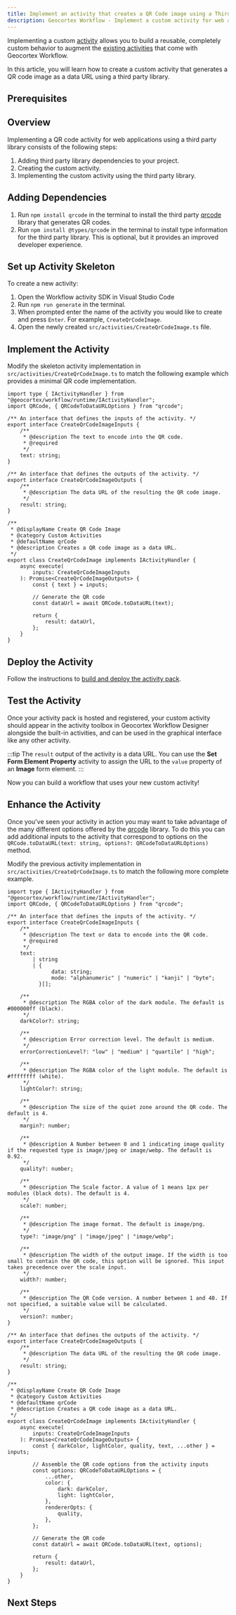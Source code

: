 ```yaml
---
title: Implement an activity that creates a QR Code image using a Third Party Library
description: Geocortex Workflow - Implement a custom activity for web applications that creates a QR code image using a third party library
---
```


<!-- cspell:ignore qrcode webp -->


Implementing a custom [activity](key-concepts.mdx#activities) allows you to build a reusable, completely custom behavior to augment the [existing activities](https://docs.geocortex.com/workflow/latest/help/Default.htm#wf5/help/activity-reference.htm%3FTocPath%3DActivities%7CActivity%2520Reference%7C_____0) that come with Geocortex Workflow.

In this article, you will learn how to create a custom activity that generates a QR code image as a data URL using a third party library.

## Prerequisites

<WebPrereqs />

## Overview

Implementing a QR code activity for web applications using a third party library consists of the following steps:

1. Adding third party library dependencies to your project.
1. Creating the custom activity.
1. Implementing the custom activity using the third party library.

## Adding Dependencies

1. Run `npm install qrcode` in the terminal to install the third party [qrcode](https://github.com/soldair/node-qrcode) library that generates QR codes.
1. Run `npm install @types/qrcode` in the terminal to install type information for the third party library. This is optional, but it provides an improved developer experience.

## Set up Activity Skeleton

To create a new activity:

1. Open the Workflow activity SDK in Visual Studio Code
1. Run `npm run generate` in the terminal.
1. When prompted enter the name of the activity you would like to create and press `Enter`. For example, `CreateQrCodeImage`.
1. Open the newly created `src/activities/CreateQrCodeImage.ts` file.

## Implement the Activity

Modify the skeleton activity implementation in `src/activities/CreateQrCodeImage.ts` to match the following example which provides a minimal QR code implementation.

```tsx title="src/activities/CreateQrCodeImage.ts"
import type { IActivityHandler } from "@geocortex/workflow/runtime/IActivityHandler";
import QRCode, { QRCodeToDataURLOptions } from "qrcode";

/** An interface that defines the inputs of the activity. */
export interface CreateQrCodeImageInputs {
    /**
     * @description The text to encode into the QR code.
     * @required
     */
    text: string;
}

/** An interface that defines the outputs of the activity. */
export interface CreateQrCodeImageOutputs {
    /**
     * @description The data URL of the resulting the QR code image.
     */
    result: string;
}

/**
 * @displayName Create QR Code Image
 * @category Custom Activities
 * @defaultName qrCode
 * @description Creates a QR code image as a data URL.
 */
export class CreateQrCodeImage implements IActivityHandler {
    async execute(
        inputs: CreateQrCodeImageInputs
    ): Promise<CreateQrCodeImageOutputs> {
        const { text } = inputs;

        // Generate the QR code
        const dataUrl = await QRCode.toDataURL(text);

        return {
            result: dataUrl,
        };
    }
}
```

## Deploy the Activity

Follow the instructions to [build and deploy the activity pack](sdk-web-overview.mdx#deployment).

## Test the Activity

Once your activity pack is hosted and registered, your custom activity should appear in the activity toolbox in Geocortex Workflow Designer alongside the built-in activities, and can be used in the graphical interface like any other activity.

:::tip
The `result` output of the activity is a data URL. You can use the **Set Form Element Property** activity to assign the URL to the `value` property of an **Image** form element.
:::

Now you can build a workflow that uses your new custom activity!

## Enhance the Activity

Once you've seen your activity in action you may want to take advantage of the many different options offered by the [qrcode](https://github.com/soldair/node-qrcode) library. To do this you can add additional inputs to the activity that correspond to options on the `QRCode.toDataURL(text: string, options?: QRCodeToDataURLOptions)` method.

Modify the previous activity implementation in `src/activities/CreateQrCodeImage.ts` to match the following more complete example.

```tsx title="src/activities/CreateQrCodeImage.ts"
import type { IActivityHandler } from "@geocortex/workflow/runtime/IActivityHandler";
import QRCode, { QRCodeToDataURLOptions } from "qrcode";

/** An interface that defines the inputs of the activity. */
export interface CreateQrCodeImageInputs {
    /**
     * @description The text or data to encode into the QR code.
     * @required
     */
    text:
        | string
        | {
              data: string;
              mode: "alphanumeric" | "numeric" | "kanji" | "byte";
          }[];

    /**
     * @description The RGBA color of the dark module. The default is #000000ff (black).
     */
    darkColor?: string;

    /**
     * @description Error correction level. The default is medium.
     */
    errorCorrectionLevel?: "low" | "medium" | "quartile" | "high";

    /**
     * @description The RGBA color of the light module. The default is #ffffffff (white).
     */
    lightColor?: string;

    /**
     * @description The size of the quiet zone around the QR code. The default is 4.
     */
    margin?: number;

    /**
     * @description A Number between 0 and 1 indicating image quality if the requested type is image/jpeg or image/webp. The default is 0.92.
     */
    quality?: number;

    /**
     * @description The Scale factor. A value of 1 means 1px per modules (black dots). The default is 4.
     */
    scale?: number;

    /**
     * @description The image format. The default is image/png.
     */
    type?: "image/png" | "image/jpeg" | "image/webp";

    /**
     * @description The width of the output image. If the width is too small to contain the QR code, this option will be ignored. This input takes precedence over the scale input.
     */
    width?: number;

    /**
     * @description The QR Code version. A number between 1 and 40. If not specified, a suitable value will be calculated.
     */
    version?: number;
}

/** An interface that defines the outputs of the activity. */
export interface CreateQrCodeImageOutputs {
    /**
     * @description The data URL of the resulting the QR code image.
     */
    result: string;
}

/**
 * @displayName Create QR Code Image
 * @category Custom Activities
 * @defaultName qrCode
 * @description Creates a QR code image as a data URL.
 */
export class CreateQrCodeImage implements IActivityHandler {
    async execute(
        inputs: CreateQrCodeImageInputs
    ): Promise<CreateQrCodeImageOutputs> {
        const { darkColor, lightColor, quality, text, ...other } = inputs;

        // Assemble the QR code options from the activity inputs
        const options: QRCodeToDataURLOptions = {
            ...other,
            color: {
                dark: darkColor,
                light: lightColor,
            },
            rendererOpts: {
                quality,
            },
        };

        // Generate the QR code
        const dataUrl = await QRCode.toDataURL(text, options);

        return {
            result: dataUrl,
        };
    }
}
```

## Next Steps

<UseCaseContainer>
    <UseCaseCard
        title="Learn how to create a QR Code form element"
        description="Learn how to to use this same third party library to create a form element that generates and displays QR codes"
        link={useBaseUrl(
            "docs/workflow/tutorial-web-implement-third-party-qr-code-form-element.mdx"
        )}
    />
</UseCaseContainer>
